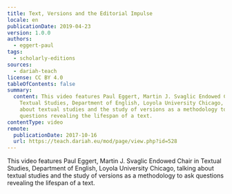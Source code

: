 ```yaml
---
title: Text, Versions and the Editorial Impulse
locale: en
publicationDate: 2019-04-23
version: 1.0.0
authors:
  - eggert-paul
tags:
  - scholarly-editions
sources:
  - dariah-teach
license: CC BY 4.0
tableOfContents: false
summary:
  content: This video features Paul Eggert, Martin J. Svaglic Endowed Chair in
    Textual Studies, Department of English, Loyola University Chicago, talking
    about textual studies and the study of versions as a methodology to ask
    questions revealing the lifespan of a text.
contentType: video
remote:
  publicationDate: 2017-10-16
  url: https://teach.dariah.eu/mod/page/view.php?id=528
---
```

This video features Paul Eggert, Martin J. Svaglic Endowed Chair in Textual Studies, Department of English, Loyola University Chicago, talking about textual studies and the study of versions as a methodology to ask questions revealing the lifespan of a text.

<VideoCard title="DH in Practice" subtitle="Text, Versions, and the Editorial Impulse" id="eT8R8yW8Oi4" image="images/paul-eggert.png" provider="youtube" />
